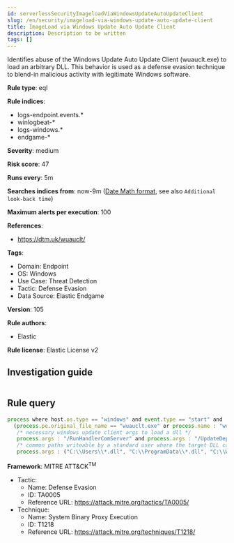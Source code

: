 ```yaml
---
id: serverlessSecurityImageloadViaWindowsUpdateAutoUpdateClient
slug: /en/security/imageload-via-windows-update-auto-update-client
title: ImageLoad via Windows Update Auto Update Client
description: Description to be written
tags: []
---
```


<div id="imageload-via-windows-update-auto-update-client"></div>

Identifies abuse of the Windows Update Auto Update Client (wuauclt.exe) to load an arbitrary DLL. This behavior is used as a defense evasion technique to blend-in malicious activity with legitimate Windows software.

**Rule type**: eql

**Rule indices**: 

* logs-endpoint.events.*
* winlogbeat-*
* logs-windows.*
* endgame-*

**Severity**: medium

**Risk score**: 47

**Runs every**: 5m

**Searches indices from**: now-9m ([Date Math format](((ref))/common-options.html#date-math), see also <DocLink id="serverlessSecurityRulesUiCreate" section="set-the-rules-schedule">`Additional look-back time`</DocLink>)

**Maximum alerts per execution**: 100

**References**: 

* https://dtm.uk/wuauclt/

**Tags**: 

* Domain: Endpoint
* OS: Windows
* Use Case: Threat Detection
* Tactic: Defense Evasion
* Data Source: Elastic Endgame

**Version**: 105

**Rule authors**: 

* Elastic

**Rule license**: Elastic License v2

## Investigation guide

```markdown

```

## Rule query

```js
process where host.os.type == "windows" and event.type == "start" and
  (process.pe.original_file_name == "wuauclt.exe" or process.name : "wuauclt.exe") and
   /* necessary windows update client args to load a dll */
   process.args : "/RunHandlerComServer" and process.args : "/UpdateDeploymentProvider" and
   /* common paths writeable by a standard user where the target DLL can be placed */
   process.args : ("C:\\Users\\*.dll", "C:\\ProgramData\\*.dll", "C:\\Windows\\Temp\\*.dll", "C:\\Windows\\Tasks\\*.dll")

```

**Framework**: MITRE ATT&CK<sup>TM</sup>

* Tactic:
    * Name: Defense Evasion
    * ID: TA0005
    * Reference URL: https://attack.mitre.org/tactics/TA0005/
* Technique:
    * Name: System Binary Proxy Execution
    * ID: T1218
    * Reference URL: https://attack.mitre.org/techniques/T1218/

